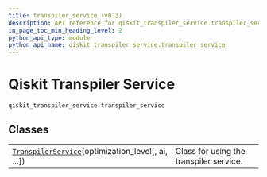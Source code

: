 ```yaml
---
title: transpiler_service (v0.3)
description: API reference for qiskit_transpiler_service.transpiler_service in qiskit-ibm-transpiler v0.3
in_page_toc_min_heading_level: 2
python_api_type: module
python_api_name: qiskit_transpiler_service.transpiler_service
---
```


<span id="qiskit-transpiler-service-qiskit-transpiler-service-transpiler-service" />

<span id="module-qiskit_transpiler_service.transpiler_service" />

# Qiskit Transpiler Service

`qiskit_transpiler_service.transpiler_service`

## Classes

|                                                                                                                                                                                         |                                         |
| --------------------------------------------------------------------------------------------------------------------------------------------------------------------------------------- | --------------------------------------- |
| [`TranspilerService`](qiskit_transpiler_service.transpiler_service.TranspilerService "qiskit_transpiler_service.transpiler_service.TranspilerService")(optimization\_level\[, ai, ...]) | Class for using the transpiler service. |

